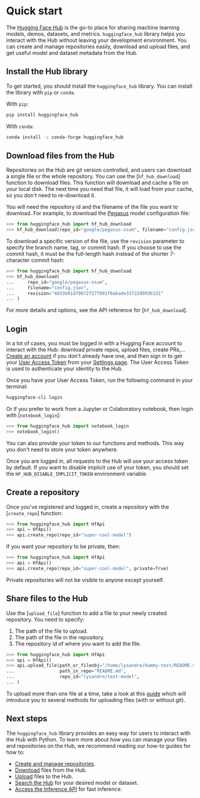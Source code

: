 # Quick start

The [Hugging Face Hub](https://hf.co/) is the go-to place for sharing machine learning
models, demos, datasets, and metrics. `huggingface_hub` library helps you interact with
the Hub without leaving your development environment. You can create and manage
repositories easily, download and upload files, and get useful model and dataset
metadata from the Hub.

## Install the Hub library

To get started, you should install the `huggingface_hub` library. You can install the
library with `pip` or `conda`.

With `pip`:

```bash
pip install huggingface_hub
```

With `conda`:

```bash
conda install -c conda-forge huggingface_hub
```

## Download files from the Hub

Repositories on the Hub are git version controlled, and users can download a single file
or the whole repository. You can use the [`hf_hub_download`] function to download files.
This function will download and cache a file on your local disk. The next time you need
that file, it will load from your cache, so you don't need to re-download it.

You will need the repository id and the filename of the file you want to download. For
example, to download the [Pegasus](https://huggingface.co/google/pegasus-xsum) model
configuration file: 

```py
>>> from huggingface_hub import hf_hub_download
>>> hf_hub_download(repo_id="google/pegasus-xsum", filename="config.json")
```

To download a specific version of the file, use the `revision` parameter to specify the
branch name, tag, or commit hash. If you choose to use the commit hash, it must be the
full-length hash instead of the shorter 7-character commit hash: 

```py
>>> from huggingface_hub import hf_hub_download
>>> hf_hub_download(
...     repo_id="google/pegasus-xsum", 
...     filename="config.json", 
...     revision="4d33b01d79672f27f001f6abade33f22d993b151"
... )
```

For more details and options, see the API reference for [`hf_hub_download`].

## Login

In a lot of cases, you must be logged in with a Hugging Face account to interact with
the Hub: download private repos, upload files, create PRs,...
[Create an account](https://hf.co/join) if you don't already have one, and then sign in
to get your [User Access Token](https://huggingface.co/docs/hub/security-tokens) from
your [Settings page](https://huggingface.co/settings/tokens). The User Access Token is
used to authenticate your identity to the Hub.

Once you have your User Access Token, run the following command in your terminal:

```bash
huggingface-cli login
```

Or if you prefer to work from a Jupyter or Colaboratory notebook, then login with
[`notebook_login`]:

```py
>>> from huggingface_hub import notebook_login
>>> notebook_login()
```

<Tip>

You can also provide your token to our functions and methods. This way you don't need to
store your token anywhere.

</Tip>

<Tip>

Once you are logged in, all requests to the Hub will use your access token by default.
If you want to disable implicit use of your token, you should set the
`HF_HUB_DISABLE_IMPLICIT_TOKEN` environment variable.

</Tip>

## Create a repository

Once you've registered and logged in, create a repository with the [`create_repo`]
function:

```py
>>> from huggingface_hub import HfApi
>>> api = HfApi()
>>> api.create_repo(repo_id="super-cool-model")
```

If you want your repository to be private, then:

```py
>>> from huggingface_hub import HfApi
>>> api = HfApi()
>>> api.create_repo(repo_id="super-cool-model", private=True)
```

Private repositories will not be visible to anyone except yourself.

## Share files to the Hub

Use the [`upload_file`] function to add a file to your newly created repository. You
need to specify:

1. The path of the file to upload.
2. The path of the file in the repository.
3. The repository id of where you want to add the file.

```py
>>> from huggingface_hub import HfApi
>>> api = HfApi()
>>> api.upload_file(path_or_fileobj="/home/lysandre/dummy-test/README.md", 
...                 path_in_repo="README.md", 
...                 repo_id="lysandre/test-model",
... )
```

To upload more than one file at a time, take a look at this [guide](how-to-upstream)
which will introduce you to several methods for uploading files (with or without git).

## Next steps

The `huggingface_hub` library provides an easy way for users to interact with the Hub
with Python. To learn more about how you can manage your files and repositories on the
Hub, we recommend reading our how-to guides for how to:

- [Create and manage repositories](how-to-manage). 
- [Download](how-to-downstream) files from the Hub.
- [Upload](how-to-upstream) files to the Hub.
- [Search the Hub](searching-the-hub) for your desired model or dataset.
- [Access the Inference API](how-to-inference) for fast inference.